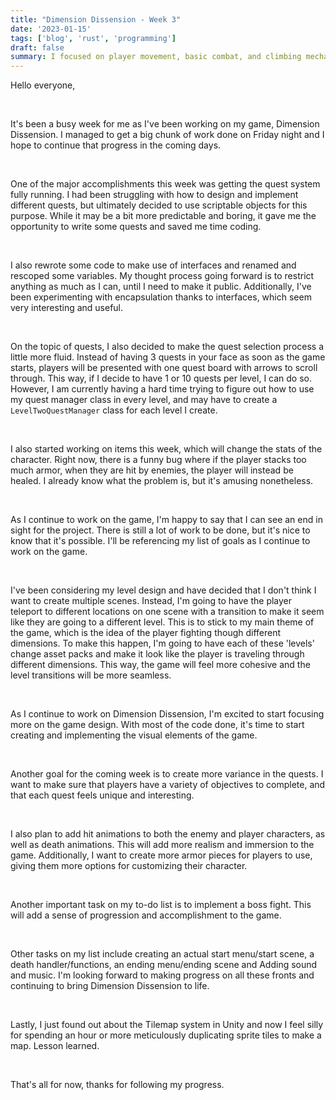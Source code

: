 ```yaml
---
title: "Dimension Dissension - Week 3"
date: '2023-01-15'
tags: ['blog', 'rust', 'programming']
draft: false
summary: I focused on player movement, basic combat, and climbing mechanics.
---
```


Hello everyone,

‍

It's been a busy week for me as I've been working on my game, Dimension Dissension. I managed to get a big chunk of work done on Friday night and I hope to continue that progress in the coming days.

‍

One of the major accomplishments this week was getting the quest system fully running. I had been struggling with how to design and implement different quests, but ultimately decided to use scriptable objects for this purpose. While it may be a bit more predictable and boring, it gave me the opportunity to write some quests and saved me time coding.

‍

I also rewrote some code to make use of interfaces and renamed and rescoped some variables. My thought process going forward is to restrict anything as much as I can, until I need to make it public. Additionally, I've been experimenting with encapsulation thanks to interfaces, which seem very interesting and useful.

‍

On the topic of quests, I also decided to make the quest selection process a little more fluid. Instead of having 3 quests in your face as soon as the game starts, players will be presented with one quest board with arrows to scroll through. This way, if I decide to have 1 or 10 quests per level, I can do so. However, I am currently having a hard time trying to figure out how to use my quest manager class in every level, and may have to create a `LevelTwoQuestManager` class for each level I create.

‍

I also started working on items this week, which will change the stats of the character. Right now, there is a funny bug where if the player stacks too much armor, when they are hit by enemies, the player will instead be healed. I already know what the problem is, but it's amusing nonetheless.

‍

As I continue to work on the game, I'm happy to say that I can see an end in sight for the project. There is still a lot of work to be done, but it's nice to know that it's possible. I'll be referencing my list of goals as I continue to work on the game.

‍

I've been considering my level design and have decided that I don't think I want to create multiple scenes. Instead, I'm going to have the player teleport to different locations on one scene with a transition to make it seem like they are going to a different level. This is to stick to my main theme of the game, which is the idea of the player fighting though different dimensions. To make this happen, I'm going to have each of these 'levels' change asset packs and make it look like the player is traveling through different dimensions. This way, the game will feel more cohesive and the level transitions will be more seamless.

‍

As I continue to work on Dimension Dissension, I'm excited to start focusing more on the game design. With most of the code done, it's time to start creating and implementing the visual elements of the game.

‍

Another goal for the coming week is to create more variance in the quests. I want to make sure that players have a variety of objectives to complete, and that each quest feels unique and interesting.

‍

I also plan to add hit animations to both the enemy and player characters, as well as death animations. This will add more realism and immersion to the game. Additionally, I want to create more armor pieces for players to use, giving them more options for customizing their character.

‍

Another important task on my to-do list is to implement a boss fight. This will add a sense of progression and accomplishment to the game.

‍

Other tasks on my list include creating an actual start menu/start scene, a death handler/functions, an ending menu/ending scene and Adding sound and music. I'm looking forward to making progress on all these fronts and continuing to bring Dimension Dissension to life.

‍

Lastly, I just found out about the Tilemap system in Unity and now I feel silly for spending an hour or more meticulously duplicating sprite tiles to make a map. Lesson learned.

‍

That's all for now, thanks for following my progress.

